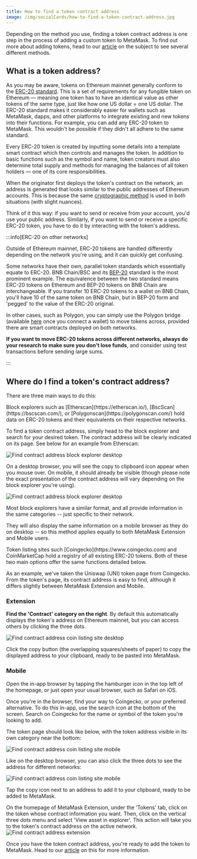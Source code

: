 ```yaml
---
title: How to find a token contract address
image: /img/socialCards/how-to-find-a-token-contract-address.jpg
---
```



<CustomLayout />


Depending on the method you use, finding a token contract address is one step in the process of adding a custom token to MetaMask. To find out more about adding tokens, head to our [article](/managing-my-tokens/custom-tokens/how-to-display-tokens-in-metamask) on the subject to see several different methods.

## What is a token address?

As you may be aware, tokens on Ethereum mainnet generally conform to the [ERC-20 standard](https://ethereum.org/en/developers/docs/standards/tokens/erc-20/#top). This is a set of requirements for any fungible token on Ethereum — meaning one token has to have an identical value as other tokens of the same type, just like how one US dollar = one US dollar. The ERC-20 standard makes it considerably easier for wallets such as MetaMask, dapps, and other platforms to integrate existing and new tokens into their functions. For example, you can add any ERC-20 token to MetaMask. This wouldn't be possible if they didn't all adhere to the same standard.

Every ERC-20 token is created by inputting some details into a template smart contract which then controls and manages the token. In addition to basic functions such as the symbol and name, token creators must also determine total supply and methods for managing the balances of all token holders — one of its core responsibilities.

When the originator first deploys the token's contract on the network, an address is generated that looks similar to the public addresses of Ethereum accounts. This is because the same [cryptographic method](https://en.wikipedia.org/wiki/Ethereum) is used in both situations (with slight nuances).

Think of it this way: if you want to send or receive from your account, you'd use your public address. Similarly, if you want to send or receive a specific ERC-20 token, you have to do it by interacting with the token's address.

:::info[ERC-20 on other networks]

Outside of Ethereum mainnet, ERC-20 tokens are handled differently depending on the network you're using, and it can quickly get confusing.

Some networks have their own, parallel token standards which essentially equate to ERC-20. BNB Chain/BSC and its [BEP-20](https://academy.binance.com/en/glossary/bep-20) standard is the most prominent example. The equivalence between the two standard means ERC-20 tokens on Ethereum and BEP-20 tokens on BNB Chain are interchangeable. If you transfer 10 ERC-20 tokens to a wallet on BNB Chain, you'll have 10 of the same token on BNB Chain, but in BEP-20 form and 'pegged' to the value of the ERC-20 original.

In other cases, such as Polygon, you can simply use the Polygon bridge (available [here](https://wallet.polygon.technology/) once you connect a wallet) to move tokens across, provided there are smart contracts deployed on both networks.

**If you want to move ERC-20 tokens across different networks, always do your research to make sure you don't lose funds**, and consider using test transactions before sending large sums.

:::

## Where do I find a token's contract address?

There are three main ways to do this:

<Tabs>
  <TabItem value="block-explorer" label="Block explorer">
  Block explorers such as [Etherscan](https://etherscan.io/), [BscScan](https://bscscan.com/), or [Polygonscan](https://polygonscan.com/) hold data on ERC-20 tokens and their equivalents on their respective networks.

To find a token contract address, simply head to the block explorer and search for your desired token. The contract address will be clearly indicated on its page. See below for an example from Etherscan:

<div class="center-container">
  <div class="img-large">
    <img
      src={
        require("../../../img/managing-my-tokens/custom-tokens/how-to-find-a-token-contract-address/find-contact-address-block-explorer-desktop.png")
          .default
      }
      alt="Find contract address block explorer desktop"
    />
  </div>
</div>

On a desktop browser, you will see the copy to clipboard icon appear when you mouse over. On mobile, it should already be visible (though please note the exact presentation of the contract address will vary depending on the block explorer you're using).

<div class="center-container">
  <div class="img-large">
    <img
      src={
        require("../../../img/managing-my-tokens/custom-tokens/how-to-find-a-token-contract-address/find-contact-address-block-explorer-desktop2.png")
          .default
      }
      alt="Find contract address block explorer desktop"
    />
  </div>
</div>

Most block explorers have a similar format, and all provide information in the same categories -- just specific to their network.

They will also display the same information on a mobile browser as they do on desktop -- so this method applies equally to both MetaMask Extension and Mobile users.

  </TabItem>
  <TabItem value="token-listing-site" label="Token listing site">
  Token listing sites such [Coingecko](https://www.coingecko.com) and CoinMarketCap hold a registry of all existing ERC-20 tokens. Both of these two main options offer the same functions detailed below.

As an example, we've taken the Uniswap (UNI) token page from Coingecko. From the token's page, its contract address is easy to find, although it differs slightly between MetaMask Extension and Mobile.

### Extension

**Find the 'Contract' category on the right**. By default this automatically displays the token's address on Ethereum mainnet, but you can access others by clicking the three dots.

<div class="center-container">
  <div class="img-large">
    <img
      src={
        require("../../../img/managing-my-tokens/custom-tokens/how-to-find-a-token-contract-address/find-contact-address-coin-listing-site-desktop.png")
          .default
      }
      alt="Find contract address coin listing site desktop"
    />
  </div>
</div>

Click the copy button (the overlapping squares/sheets of paper) to copy the displayed address to your clipboard, ready to be pasted into MetaMask.

### Mobile

Open the in-app browser by tapping the hamburger icon in the top left of the homepage, or just open your usual browser, such as Safari on iOS.

Once you're in the browser, find your way to Coingecko, or your preferred alternative. To do this in-app, use the search icon at the bottom of the screen. Search on Coingecko for the name or symbol of the token you're looking to add.

The token page should look like below, with the token address visible in its own category near the bottom:

<div class="center-container">
  <div class="img-small">
    <img
      src={
        require("../../../img/managing-my-tokens/custom-tokens/how-to-find-a-token-contract-address/find-contact-address-coin-listing-site-mobile1.png")
          .default
      }
      alt="Find contract address coin listing site mobile"
    />
  </div>
</div>

Like on the desktop browser, you can also click the three dots to see the address for different networks:

<div class="center-container">
  <div class="img-small">
    <img
      src={
        require("../../../img/managing-my-tokens/custom-tokens/how-to-find-a-token-contract-address/find-contact-address-coin-listing-site-mobile2.png")
          .default
      }
      alt="Find contract address coin listing site mobile"
    />
  </div>
</div>

Tap the copy icon next to an address to add it to your clipboard, ready to be added to MetaMask.

  </TabItem>
  <TabItem value="metamask-extension" label="MetaMask Extension">
  On the homepage of MetaMask Extension, under the 'Tokens' tab, click on the token whose contract information you want. Then, click on the vertical three dots menu and select 'View asset in explorer'. This action will take you to the token's contract address on the active network.
<div class="center-container">
  <div class="img-small">
    <img src={require('../../../img/managing-my-tokens/custom-tokens/how-to-find-a-token-contract-address/find-contract-address-extension.gif').default} alt="Find contract address extension" />
  </div>
</div>

  </TabItem>
</Tabs>

Once you have the token contract address, you're ready to add the token to MetaMask. Head to our [article](/managing-my-tokens/custom-tokens/how-to-display-tokens-in-metamask) on this for more information.
